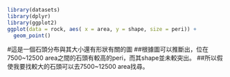 
```r
library(datasets)
library(dplyr)
library(ggplot2)
ggplot(data = rock, aes( x = area, y = shape, size = peri)) + 
  geom_point() 
```

#這是一個石頭分布與其大小還有形狀有關的圖
##根據圖可以推斷出，位在7500~12500 area之間的石頭有較高的peri，而其shape並未較突出。
##所以假使我要找較大的石頭可以去7500~12500 area找尋。